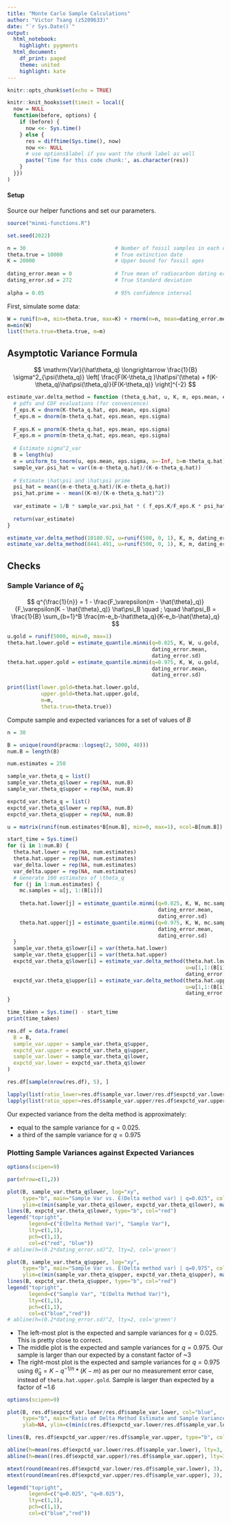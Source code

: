 ```yaml
---
title: "Monte Carlo Sample Calculations"
author: "Victor Tsang (z5209633)"
date: "`r Sys.Date()`"
output:
  html_notebook:
    highlight: pygments
  html_document:
    df_print: paged
    theme: united
    highlight: kate
---
```


```r
knitr::opts_chunk$set(echo = TRUE)

knitr::knit_hooks$set(timeit = local({
  now = NULL
  function(before, options) {
    if (before) {
      now <<- Sys.time()
    } else {
      res = difftime(Sys.time(), now)
      now <<- NULL
      # use options$label if you want the chunk label as well
      paste('Time for this code chunk:', as.character(res))
    }
  }})
)
```

#### Setup

Source our helper functions and set our parameters.

```r
source("minmi-functions.R")

set.seed(2022)

n = 30                             # Number of fossil samples in each dataset
theta.true = 10000                 # True extinction date
K = 20000                          # Upper bound for fossil ages
 
dating_error.mean = 0              # True mean of radiocarbon dating error
dating_error.sd = 272              # True Standard deviation
 
alpha = 0.05                       # 95% confidence interval

```

First, simulate some data:

```r
W = runif(n=n, min=theta.true, max=K) + rnorm(n=n, mean=dating_error.mean, sd=dating_error.sd)
m=min(W)
list(theta.true=theta.true, m=m)
```


## Asymptotic Variance Formula

$$
\mathrm{Var}(\hat\theta_q) \longrightarrow \frac{1}{B} \sigma^2_{\psi(\theta_q)} \left[ \frac{F(K-\theta_q )\hat\psi'(\theta) + f(K-\theta_q)\hat\psi(\theta_q)}{F(K-\theta_q)} \right]^{-2}
$$

```r
estimate_var.delta_method = function (theta_q.hat, u, K, m, eps.mean, eps.sigma) {
  # pdfs and CDF evaluations (for convenience)
  f_eps.K = dnorm(K-theta_q.hat, eps.mean, eps.sigma)
  f_eps.m = dnorm(m-theta_q.hat, eps.mean, eps.sigma)
  
  F_eps.K = pnorm(K-theta_q.hat, eps.mean, eps.sigma)
  F_eps.m = pnorm(m-theta_q.hat, eps.mean, eps.sigma)
  
  # Estimate sigma^2_var
  B = length(u)
  e = uniform_to_tnorm(u, eps.mean, eps.sigma, a=-Inf, b=m-theta_q.hat)
  sample_var.psi_hat = var((m-e-theta_q.hat)/(K-e-theta_q.hat))
  
  # Estimate \hat\psi and \hat\psi prime
  psi_hat = mean((m-e-theta_q.hat)/(K-e-theta_q.hat))
  psi_hat.prime = - mean((K-m)/(K-e-theta_q.hat)^2)
  
  var_estimate = 1/B * sample_var.psi_hat * ( f_eps.K/F_eps.K * psi_hat + psi_hat.prime )^(-2)
  
  return(var_estimate)
}

estimate_var.delta_method(10180.92, u=runif(500, 0, 1), K, m, dating_error.mean, dating_error.sd)
estimate_var.delta_method(8441.491, u=runif(500, 0, 1), K, m, dating_error.mean, dating_error.sd)
```

## Checks

### Sample Variance of $\hat\theta_q$

$$
q^{\frac{1}{n}} = 1 - \frac{F_\varepsilon(m - \hat{\theta}_q)}{F_\varepsilon(K - \hat{\theta}_q)} \hat\psi_B \quad ; \quad \hat\psi_B =  \frac{1}{B} \sum_{b=1}^B \frac{m-e_b-\hat\theta_q}{K-e_b-\hat{\theta}_q}
$$

```r
u.gold = runif(5000, min=0, max=1)
theta.hat.lower.gold = estimate_quantile.minmi(q=0.025, K, W, u.gold,
                                               dating_error.mean,
                                               dating_error.sd)
theta.hat.upper.gold = estimate_quantile.minmi(q=0.975, K, W, u.gold,
                                               dating_error.mean,
                                               dating_error.sd)

print(list(lower.gold=theta.hat.lower.gold,
           upper.gold=theta.hat.upper.gold,
           m=m,
           theta.true=theta.true))
```

Compute sample and expected variances for a set of values of $B$

```r
n = 30

B = unique(round(pracma::logseq(2, 5000, 40)))
num.B = length(B)

num.estimates = 250

sample_var.theta_q = list()
sample_var.theta_q$lower = rep(NA, num.B)
sample_var.theta_q$upper = rep(NA, num.B)

expctd_var.theta_q = list()
expctd_var.theta_q$lower = rep(NA, num.B)
expctd_var.theta_q$upper = rep(NA, num.B)

u = matrix(runif(num.estimates*B[num.B], min=0, max=1), ncol=B[num.B])

start_time = Sys.time()
for (i in 1:num.B) {
  theta.hat.lower = rep(NA, num.estimates)
  theta.hat.upper = rep(NA, num.estimates)
  var_delta.lower = rep(NA, num.estimates)
  var_delta.upper = rep(NA, num.estimates)
  # Generate 100 estimates of \theta_q
  for (j in 1:num.estimates) {
    mc.samples = u[j, 1:(B[i])]
    
    theta.hat.lower[j] = estimate_quantile.minmi(q=0.025, K, W, mc.samples,
                                                 dating_error.mean,
                                                 dating_error.sd)
    theta.hat.upper[j] = estimate_quantile.minmi(q=0.975, K, W, mc.samples,
                                                 dating_error.mean,
                                                 dating_error.sd)
  }
  sample_var.theta_q$lower[i] = var(theta.hat.lower)
  sample_var.theta_q$upper[i] = var(theta.hat.upper)
  expctd_var.theta_q$lower[i] = estimate_var.delta_method(theta.hat.lower.gold,
                                                          u=u[1,1:(B[i])], K, m,
                                                          dating_error.mean, dating_error.sd)
  expctd_var.theta_q$upper[i] = estimate_var.delta_method(theta.hat.upper.gold,
                                                          u=u[1,1:(B[i])], K, m,
                                                          dating_error.mean, dating_error.sd)
}

time_taken = Sys.time() - start_time
print(time_taken)

res.df = data.frame(
  B = B,
  sample_var.upper = sample_var.theta_q$upper,
  expctd_var.upper = expctd_var.theta_q$upper,
  sample_var.lower = sample_var.theta_q$lower,
  expctd_var.lower = expctd_var.theta_q$lower
)

res.df[sample(nrow(res.df), 5), ]

lapply(list(ratio_lower=res.df$sample_var.lower/res.df$expctd_var.lower), FUN=function(x) c(min=min(x), max=max(x)))
lapply(list(ratio_upper=res.df$sample_var.upper/res.df$expctd_var.upper), FUN=function(x) c(min=min(x), max=max(x)))
```

Our expected variance from the delta method is approximately:

* equal to the sample variance for $q=0.025$.
* a third of the sample variance for $q=0.975$

### Plotting Sample Variances against Expected Variances

```r
options(scipen=9)

par(mfrow=c(1,2))

plot(B, sample_var.theta_q$lower, log="xy",
     type="b", main="Sample Var vs. E(Delta method var) | q=0.025", col="blue",
     ylim=c(min(sample_var.theta_q$lower, expctd_var.theta_q$lower), max(sample_var.theta_q$lower, expctd_var.theta_q$lower)), ylab=NA)
lines(B, expctd_var.theta_q$lower, type="b", col="red")
legend("topright",
       legend=c("E(Delta Method Var)", "Sample Var"),
       lty=c(1,1),
       pch=c(1,1),
       col=c("red", "blue"))
# abline(h=(0.2*dating_error.sd)^2, lty=2, col='green')

plot(B, sample_var.theta_q$upper, log="xy",
     type="b", main="Sample Var vs. E(Delta method var) | q=0.975", col="blue",
     ylim=c(min(sample_var.theta_q$upper, expctd_var.theta_q$upper), max(sample_var.theta_q$upper, expctd_var.theta_q$upper)), ylab=NA)
lines(B, expctd_var.theta_q$upper, type="b", col="red")
legend("topright",
       legend=c("Sample Var", "E(Delta Method Var)"),
       lty=c(1,1),
       pch=c(1,1),
       col=c("blue","red"))
# abline(h=(0.2*dating_error.sd)^2, lty=2, col='green')
```

- The left-most plot is the expected and sample variances for $q = 0.025$. This is pretty close to correct.
- The middle plot is the expected and sample variances for $q = 0.975$. Our sample is larger than our expected by a constant factor of ~3
- The right-most plot is the expected and sample variances for $q=0.975$ using $\hat\theta_q = K - q^{-1/n} * (K-m)$ as per our no measurement error case, instead of `theta.hat.upper.gold`. Sample is larger than expected by a factor of ~1.6

```r
options(scipen=9)

plot(B, res.df$expctd_var.lower/res.df$sample_var.lower, col="blue",
     type="b", main="Ratio of Delta Method Estimate and Sample Variances", log="x",
     ylab=NA, ylim=c(min(c(res.df$expctd_var.lower/res.df$sample_var.lower, res.df$expctd_var.upper/res.df$sample_var.upper)), max(c(res.df$expctd_var.lower/res.df$sample_var.lower, res.df$expctd_var.upper/res.df$sample_var.upper))))

lines(B, res.df$expctd_var.upper/res.df$sample_var.upper, type="b", col="red", ylab=NA)

abline(h=mean(res.df$expctd_var.lower/res.df$sample_var.lower), lty=3, col="blue")
abline(h=mean((res.df$expctd_var.upper)/res.df$sample_var.upper), lty=3, col="red")

mtext(round(mean(res.df$expctd_var.lower/res.df$sample_var.lower), 3), side=4, las=2, at=mean(res.df$expctd_var.lower/res.df$sample_var.lower), col="blue")
mtext(round(mean(res.df$expctd_var.upper/res.df$sample_var.upper), 3), side=4, las=2, at=mean(res.df$expctd_var.upper/res.df$sample_var.upper), col="red")

legend("topright",
       legend=c("q=0.025", "q=0.025"),
       lty=c(1,1),
       pch=c(1,1),
       col=c("blue","red"))
```

